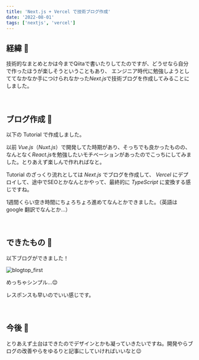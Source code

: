 ```yaml
---
title: 'Next.js + Vercel で技術ブログ作成'
date: '2022-08-01'
tags: ['nextjs', 'vercel']
---
```


## 経緯 📘
技術的なまとめとかは今までQiitaで書いたりしてたのですが、どうせなら自分で作ったほうが楽しそうということもあり、
エンジニア時代に勉強しようとしててなかなか手につけられなかった*Next.js*で技術ブログを作成してみることにしました。

　

## ブログ作成 🔨
以下の Tutorial で作成しました。

<LinkCard url="https://nextjs.org/learn/basics/create-nextjs-app" />

以前 *Vue.js*（*Nuxt.js*）で開発してた時期があり、そっちでも良かったものの、なんとなく*React.js*を勉強したいモチベーションがあったのでこっちにしてみました。とりあえず楽しんで作れればなと。

Tutorial のざっくり流れとしては *Next.js* でブログを作成して、 *Vercel* にデプロイして、途中でSEOとかなんとかやって、最終的に *TypeScript* に変換する感じですね。

1週間くらい空き時間にちょろちょろ進めてなんとかできました。（英語は google 翻訳でなんとか...）

　

## できたもの 💮
以下ブログができました！

![blogtop_first](/images/blogtop_first.png)


めっちゃシンプル...😌

レスポンスも早いのでいい感じです。

　

## 今後 🏃
とりあえず土台はできたのでデザインとかも凝っていきたいですね。開発やらブログの改善やらをゆるりと記事にしていければいいなと😉